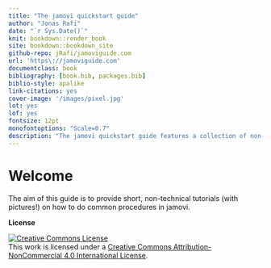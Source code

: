 ```yaml
--- 
title: "The jamovi quickstart guide"
author: "Jonas Rafi"
date: "`r Sys.Date()`"
knit: bookdown::render_book
site: bookdown::bookdown_site
github-repo: jRafi/jamoviguide.com
url: 'https\://jamoviguide.com'
documentclass: book
bibliography: [book.bib, packages.bib]
biblio-style: apalike
link-citations: yes
cover-image: '/images/pixel.jpg'
lot: yes
lof: yes
fontsize: 12pt
monofontoptions: "Scale=0.7"
description: "The jamovi quickstart guide features a collection of non-technical tutorials on how to conduct common operations in jamovi. This includes how to conduct independent samples t-test, paired samples t-test, one sample t-test, ANOVA, repeated measures ANOVA, factorial ANOVA, mixed ANOVA, linear regression, and logistic regression. Additionally, the tutorials cover the use of csv files, wide data format, and setting the data type in jamovi."
---
```


# Welcome {-}

The aim of this guide is to provide short, non-technical tutorials (with pictures!) on how to do common procedures in jamovi.  

__License__

<a rel="license" href="http://creativecommons.org/licenses/by-nc/4.0/"><img alt="Creative Commons License" style="border-width:0" src="https://i.creativecommons.org/l/by-nc/4.0/88x31.png" /></a><br />This work is licensed under a <a rel="license" href="http://creativecommons.org/licenses/by-nc/4.0/">Creative Commons Attribution-NonCommercial 4.0 International License</a>.